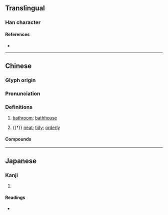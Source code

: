 {{character info}}
==Translingual==

===Han character===
{{Han char|rn=85|rad=水|as=09|sn=12|four=31166|canj=EMRW|ids=⿰氵畐}}

====References====
* {{Han ref|kx=0637.240|dkj=17853|dj=1044.180|hdz=31671.020|uh=6E62|ud=28258|bh=D9F0|bd=55792}}

----

==Chinese==
{{zh-forms}}

===Glyph origin===
{{Han etym}}

===Pronunciation===
{{zh-pron
|m=bì
|c=bik1
|mc=y
|oc=y
|ma=
|cat=n,a
}}

===Definitions===
{{zh-hanzi}}

# {{lb|zh|literary}} [[bathroom]]; [[bathhouse]]
# {{†}} [[neat]]; [[tidy]]; [[orderly]]

====Compounds====
{{zh-der|湢然|湢測}}
{{zh-cat|Bathing}}
----

==Japanese==

===Kanji===
{{ja-kanji|grade=|rs=水09}}

# {{rfdef|ja|sort=水09}}

====Readings====
* {{ja-readings|on=[[ひょく]] (hyoku), [[い]] (hyki)|kun=[[ゆどの]] (yudono)}}